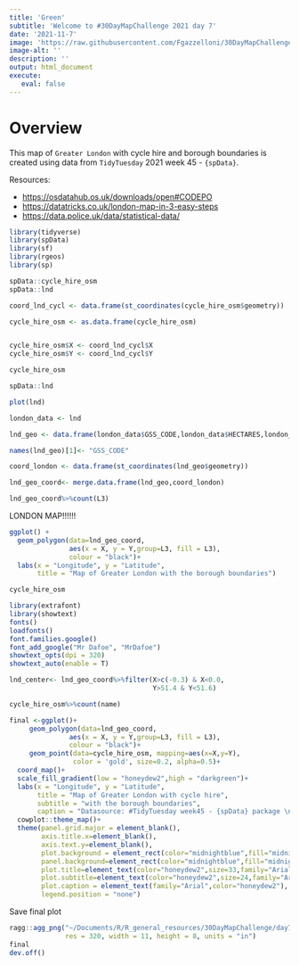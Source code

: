 ```yaml
---
title: 'Green'
subtitle: 'Welcome to #30DayMapChallenge 2021 day 7'
date: '2021-11-7'
image: 'https://raw.githubusercontent.com/Fgazzelloni/30DayMapChallenge/master/2021/day7_green/green.png'
image-alt: ''
description: ''
output: html_document
execute: 
   eval: false
---
```


# Overview


This map of `Greater London` with cycle hire and borough boundaries is created using data from `TidyTuesday` 2021 week 45 - `{spData}`.

Resources:

- <https://osdatahub.os.uk/downloads/open#CODEPO>
- <https://datatricks.co.uk/london-map-in-3-easy-steps>
- <https://data.police.uk/data/statistical-data/>

```r
library(tidyverse)
library(spData)
library(sf)
library(rgeos)
library(sp)
```

```r
spData::cycle_hire_osm
spData::lnd
```


```r
coord_lnd_cycl <- data.frame(st_coordinates(cycle_hire_osm$geometry))

cycle_hire_osm <- as.data.frame(cycle_hire_osm)


cycle_hire_osm$X <- coord_lnd_cycl$X
cycle_hire_osm$Y <- coord_lnd_cycl$Y
```

```r
cycle_hire_osm
```

```r
spData::lnd
```

```r
plot(lnd)
```

```r
london_data <- lnd

lnd_geo <- data.frame(london_data$GSS_CODE,london_data$HECTARES,london_data$geometry)

names(lnd_geo)[1]<- "GSS_CODE"

coord_london <- data.frame(st_coordinates(lnd_geo$geometry))

lnd_geo_coord<- merge.data.frame(lnd_geo,coord_london)
```

```r
lnd_geo_coord%>%count(L3)
```





LONDON MAP!!!!!!

```r
ggplot() +
  geom_polygon(data=lnd_geo_coord,
               aes(x = X, y = Y,group=L3, fill = L3), 
               colour = "black")+
  labs(x = "Longitude", y = "Latitude", 
       title = "Map of Greater London with the borough boundaries")
```


```r
cycle_hire_osm
```


```r
library(extrafont)
library(showtext)
fonts()
loadfonts()
font.families.google()
font_add_google("Mr Dafoe", "MrDafoe")
showtext_opts(dpi = 320)
showtext_auto(enable = T)
```




```r
lnd_center<- lnd_geo_coord%>%filter(X>c(-0.3) & X<0.0,
                                    Y>51.4 & Y<51.6)

cycle_hire_osm%>%count(name)

final <-ggplot()+
     geom_polygon(data=lnd_geo_coord,
               aes(x = X, y = Y,group=L3, fill = L3), 
               colour = "black")+
     geom_point(data=cycle_hire_osm, mapping=aes(x=X,y=Y),
                color = 'gold', size=0.2, alpha=0.5)+ 
  coord_map()+
  scale_fill_gradient(low = "honeydew2",high = "darkgreen")+
  labs(x = "Longitude", y = "Latitude", 
       title = "Map of Greater London with cycle hire",
       subtitle = "with the borough boundaries",
       caption = "Datasource: #TidyTuesday week45 - {spData} package \n Infographics: Federica Gazzelloni")+
  cowplot::theme_map()+
  theme(panel.grid.major = element_blank(),
        axis.title.x=element_blank(), 
        axis.text.y=element_blank(), 
        plot.background = element_rect(color="midnightblue",fill="midnightblue"),
        panel.background=element_rect(color="midnightblue",fill="midnightblue"),
        plot.title=element_text(color="honeydew2",size=33,family="Arial"),
        plot.subtitle=element_text(color="honeydew2",size=24,family="Arial"),
        plot.caption = element_text(family="Arial",color="honeydew2"),
        legend.position = "none")

```

Save final plot

```r
ragg::agg_png("~/Documents/R/R_general_resources/30DayMapChallenge/day7_green/green.png",
              res = 320, width = 11, height = 8, units = "in")
final
dev.off()
```



